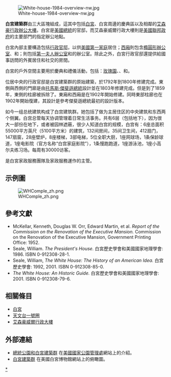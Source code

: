 [[Image:White-house-1984-overview-nw.jpg|thumb]]

'''白宮建築群'''由三大區塊組成，這其中包括[[白宮|白宮]]、白宮周邊的慶典區以及相鄰的[[艾森豪行政辦公大樓|艾森豪行政辦公大樓]]。白宮是[[美國總統|美國總統]]的官邸，而艾森豪威爾行政大樓則是[[美國聯邦政府|美國聯邦政府]]的主要部門的指定辦公地點。

白宮內部主要構造包括[[白宮行政官邸|行政官邸]]，以供[[第一家庭|美國第一家庭]]居住；[[白宮西廂辦公室|西廂]]則包含[[橢圓形辦公室|橢圓形辦公室]]、{{Link-en|白宮內閣會議室|Cabinet Room (White House)|內閣會議室}}和{{Link-en|羅斯福室|Roosevelt Room}}；{{Link-en|白宫東厢办公室|East Wing|東廂}}則包括[[美國第一夫人辦公室|第一夫人辦公室]]和{{Link-en|白宮社交秘書|White House Social Secretary|社交秘書}}的辦公室。除此之外，白宮行政官邸還提供給國事訪問的外賓居住和社交的房間。

白宮的戶外空間主要用於慶典和禮儀活動，包括：[[白宮玫瑰園|玫瑰園]]、{{Link-en|傑奎琳·肯尼迪花園|Jacqueline Kennedy Garden}}、{{Link-en|白宮北草坪|North Lawn (White House)|北草坪}}和{{Link-en|白宮南草坪|South Lawn (White House)|南草坪}}。

位居中央的行政官邸是白宮建築群的原始建築，於1792年到1800年修建完成。東側與西側的門廊是由[[托馬斯·傑斐遜|托馬斯·傑斐遜總統]]設計並在1803年修建完成。但是到了1859年，東側的柱廊被拆除了。東廂和西廂是在1902年開始修建。同時東部柱廊也在1902年開始復建，其設計是參考傑斐遜總統最初的設計版本。

如今一组总统建筑构成了白宫建筑群。她包括了做为主居住区的中央建筑和东西两个侧翼。白宫总管每天协调管理着日常生活事务。共有6层（包括地下），因为很大一部份在地下，或者被园林遮蔽，很少人知道白宫的规模，白宫有：6座总面积55000平方英尺（5100平方米）的建筑，132间房间，35间卫生间，412扇门，147扇窗，28座壁炉，8座楼梯，3部电梯，5位全职大厨，1座网球场，1条保龄球道，1座电影院（官方名称“白宫家庭影院”），1条慢跑跑道，1座游泳池，1座小高尔夫练习场。每周有30000访客。

{{Link-en|白宮總管家|White House Chief Usher|白宮總管家}}是白宮家政服務團隊及家政服務運作的主管。

== 示例圖 ==
[[Image:WHComple_zh.png|center]]

== 參考文獻 ==
* McKellar, Kenneth, Douglas W. Orr, Edward Martin, et al. ''Report of the Commission on the Renovation of the Executive Mansion.'' Commission on the Renovation of the Executive Mansion, Government Printing Office: 1952.
* Seale, William. ''The President's House.'' 白宮歷史學會和美國國家地理學會: 1986. ISBN 0-912308-28-1.
*Seale, William, ''The White House: The History of an American Idea.'' 白宮歷史學會: 1992, 2001. ISBN 0-912308-85-0.
* ''The White House: An Historic Guide.'' 白宮歷史學會和美國國家地理學會: 2001. ISBN 0-912308-79-6.

== 相關條目 ==
* [[白宮|白宮]]
* [[天文台一號圈|天文台一號圈]]
* [[艾森豪威爾行政大樓|艾森豪威爾行政大樓]]

== 外部連結 ==
* [http://www.nps.gov/whho/ 總統公園和白宮建築群] {{Wayback|url=http://www.nps.gov/whho/ |date=20201210075924 }}在[[国家公园管理局|美國國家公園管理處]]網站上的介紹。{{en}}
* [http://www.whitehousemuseum.org/grounds.htm 白宮建築群] {{Wayback|url=http://www.whitehousemuseum.org/grounds.htm |date=20201223085511 }}在美國白宮博物館網站上的俯瞰圖。{{en}}
{{coord|38.8976|-77.0365|region:US_type:landmark|display=title}}

{{白宮}}

[[Category:白宮內部構造|*]]